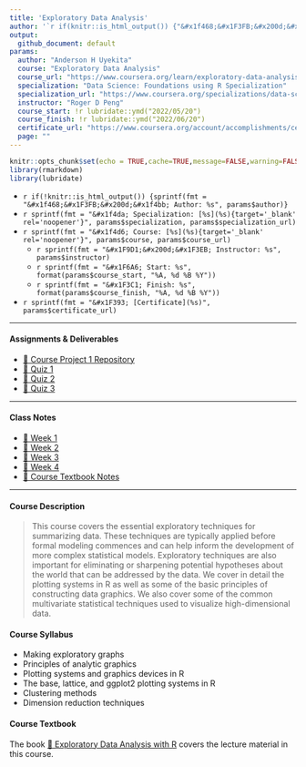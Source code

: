 ```yaml
---
title: 'Exploratory Data Analysis'
author: '`r if(knitr::is_html_output()) {"&#x1f468;&#x1F3FB;&#x200d;&#x1f4bb; Anderson H Uyekita"} else {NULL}`'
output:
  github_document: default
params:
  author: "Anderson H Uyekita"
  course: "Exploratory Data Analysis"
  course_url: "https://www.coursera.org/learn/exploratory-data-analysis"
  specialization: "Data Science: Foundations using R Specialization"
  specialization_url: "https://www.coursera.org/specializations/data-science-foundations-r"
  instructor: "Roger D Peng"
  course_start: !r lubridate::ymd("2022/05/20")
  course_finish: !r lubridate::ymd("2022/06/20")
  certificate_url: "https://www.coursera.org/account/accomplishments/certificate/ANQVGDHPFBUL"
  page: ""
---
```


```r
knitr::opts_chunk$set(echo = TRUE,cache=TRUE,message=FALSE,warning=FALSE)
library(rmarkdown)
library(lubridate)
```

* `r if(!knitr::is_html_output()) {sprintf(fmt = "&#x1f468;&#x1F3FB;&#x200d;&#x1f4bb; Author: %s", params$author)}`
* `r sprintf(fmt = "&#x1f4da; Specialization: [%s](%s){target='_blank' rel='noopener'}", params$specialization, params$specialization_url)`
* `r sprintf(fmt = "&#x1f4d6; Course: [%s](%s){target='_blank' rel='noopener'}", params$course, params$course_url)`
    * `r sprintf(fmt = "&#x1F9D1;&#x200d;&#x1F3EB; Instructor: %s", params$instructor)`
    * `r sprintf(fmt = "&#x1F6A6; Start: %s", format(params$course_start, "%A, %d %B %Y"))`
    * `r sprintf(fmt = "&#x1F3C1; Finish: %s", format(params$course_finish, "%A, %d %B %Y"))`
* `r sprintf(fmt = "&#x1F393; [Certificate](%s)", params$certificate_url)`

--------------------------------------------------------------------------------

#### Assignments & Deliverables

* [&#x1F680; Course Project 1 Repository](https://github.com/AndersonUyekita/exploratory-data-analysis_course-project-1)
* [&#x1F4DD; Quiz 1](./Week%201/quiz-1_exploratory-data-analysis.md)
* [&#x1F4DD; Quiz 2](./Week%202/quiz-2_exploratory-data-analysis.md)
* [&#x1F4DD; Quiz 3](./Week%204/quiz-3_exploratory-data-analysis.md)

--------------------------------------------------------------------------------

#### Class Notes

* [&#x1F4C6; Week 1](./Week%201/README.md)
* [&#x1F4C6; Week 2](./Week%202/README.md)
* [&#x1F4C6; Week 3](./Week%203/README.md)
* [&#x1F4C6; Week 4](./Week%204/README.md)
* [&#x1F4D1; Course Textbook Notes](./book/README.md)

--------------------------------------------------------------------------------

#### Course Description

> This course covers the essential exploratory techniques for summarizing data. These techniques are typically applied before formal modeling commences and can help inform the development of more complex statistical models. Exploratory techniques are also important for eliminating or sharpening potential hypotheses about the world that can be addressed by the data. We cover in detail the plotting systems in R as well as some of the basic principles of constructing data graphics. We also cover some of the common multivariate statistical techniques used to visualize high-dimensional data.

#### Course Syllabus

* Making exploratory graphs
* Principles of analytic graphics
* Plotting systems and graphics devices in R
* The base, lattice, and ggplot2 plotting systems in R
* Clustering methods
* Dimension reduction techniques

#### Course Textbook

The book [&#x1F4D4; Exploratory Data Analysis with R](./book/exploratory-data-analysis-with-r.pdf) covers the lecture material in this course.
